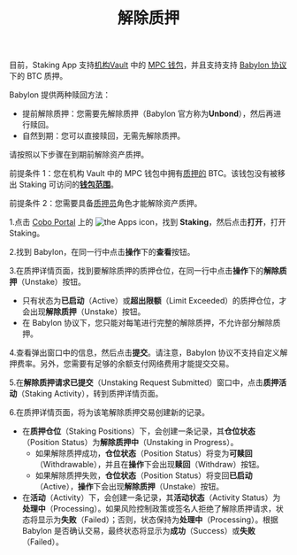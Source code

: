 ﻿---
title: "解除质押"
sidebarTitle: "解除质押"
---
<Info>目前，Staking App 支持[机构Vault](/cn/portal/mpc-wallets/ocw/create-mpc-vault) 中的 [MPC 钱包](/cn/portal/mpc-wallets/introduction)，并且支持支持 [Babylon 协议](https://babylonlabs.io/)下的 BTC 质押。</Info>

Babylon 提供两种赎回方法：

- 提前解除质押：您需要先解除质押（Babylon 官方称为**Unbond**），然后再进行赎回。
- 自然到期：您可以直接赎回，无需先解除质押。

请按照以下步骤在到期前解除资产质押。

<Note>前提条件 1：您在机构 Vault 中的 MPC 钱包中拥有[质押的](/cn/apps/staking/stake) BTC。该钱包没有被移出 Staking 可访问的[**钱包范围**](/cn/portal/portal-apps/app-settings)。</Note>

<Note>前提条件 2：您需要具备[质押员](/cn/portal/organization/roles-and-permissions)角色才能解除资产质押。</Note>

1.点击 [Cobo Portal](https://portal.cobo.com/login) 上的 <img src="/en/images/common/icon_apps.svg" className="icon" alt="the Apps icon"/>，找到 **Staking**，然后点击**打开**，打开 Staking。

2.找到 Babylon，在同一行中点击**操作**下的**查看**按钮。

3.在质押详情页面，找到要解除质押的质押仓位，在同一行中点击**操作**下的**解除质押**（Unstake）按钮。 

   - 只有状态为**已启动**（Active）或**超出限额**（Limit Exceeded）的质押仓位，才会出现**解除质押**（Unstake）按钮。
   - 在 Babylon 协议下，您只能对每笔进行完整的解除质押，不允许部分解除质押。

4.查看弹出窗口中的信息，然后点击**提交**。请注意，Babylon 协议不支持自定义解押费率。另外，您需要有足够的余额支付网络费用才能提交交易。

5.在**解除质押请求已提交**（Unstaking Request Submitted）窗口中，点击**质押活动**（Staking Activity），转到质押详情页面。

6.在质押详情页面，将为该笔解除质押交易创建新的记录。

   - 在**质押仓位**（Staking Positions）下，会创建一条记录，其**仓位状态**（Position Status）为**解除质押中**（Unstaking in Progress）。
      - 如果解除质押成功，**仓位状态**（Position Status）将变为**可赎回**（Withdrawable），并且在**操作**下会出现**赎回**（Withdraw）按钮。
      - 如果解除质押失败，**仓位状态**（Position Status）将变回**已启动**（Active），**操作**下会出现**解除质押**（Unstake）按钮。
   - 在**活动**（Activity）下，会创建一条记录，其**活动状态**（Activity Status）为**处理中**（Processing）。如果风险控制政策或签名人拒绝了解除质押请求，状态将显示为**失败**（Failed）；否则，状态保持为**处理中**（Processing）。根据 Babylon 是否确认交易，最终状态将显示为**成功**（Success）或**失败**（Failed）。
